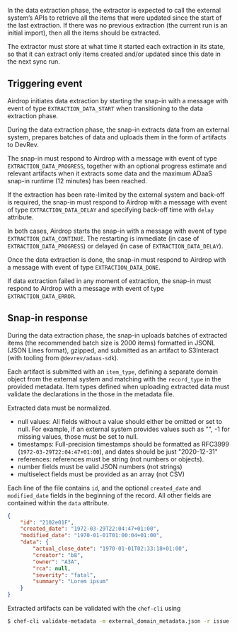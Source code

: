 
In the data extraction phase, the extractor is expected to call the external system’s APIs
to retrieve all the items that were updated since the start of the last extraction.
If there was no previous extraction (the current run is an initial import), then all the items should be extracted.

The extractor must store at what time it started each extraction in its state,
so that it can extract only items created and/or updated since this date in the next sync run.

## Triggering event

Airdrop initiates data extraction by starting the snap-in with a message with event of type  `EXTRACTION_DATA_START`
when transitioning to the data extraction phase.

During the data extraction phase, the snap-in extracts data from an external system,
prepares batches of data and uploads them in the form of artifacts to DevRev.

The snap-in must respond to Airdrop with a message with event of type `EXTRACTION_DATA_PROGRESS`,
together with an optional progress estimate and relevant artifacts
when it extracts some data and the maximum ADaaS snap-in runtime (12 minutes) has been reached.

If the extraction has been rate-limited by the external system and back-off is required, the snap-in must respond to
Airdrop with a message with event of type `EXTRACTION_DATA_DELAY` and specifying back-off time with `delay` attribute.

In both cases, Airdrop starts the snap-in with a message with event of type `EXTRACTION_DATA_CONTINUE`.
The restarting is immediate (in case of `EXTRACTION_DATA_PROGRESS`) or delayed (in case of `EXTRACTION_DATA_DELAY`).

Once the data extraction is done, the snap-in must respond to Airdrop with a message with event of type  `EXTRACTION_DATA_DONE`.

If data extraction failed in any moment of extraction, the snap-in must respond to Airdrop with a message with event of type  `EXTRACTION_DATA_ERROR`.

## Snap-in response

During the data extraction phase, the snap-in uploads batches of extracted items (the recommended batch size is 2000 items) formatted in JSONL
(JSON Lines format), gzipped, and submitted as an artifact to S3Interact (with tooling from `@devrev/adaas-sdk`).

Each artifact is submitted with an `item_type`, defining a separate domain object from the external system and matching with the `record_type` in the provided metadata.
Item types defined when uploading extracted data must validate the declarations in the those in the metadata file.

Extracted data must be normalized.

- null values: All fields without a value should either be omitted or set to null. For example, if an external system provides values such as "", -1 for missing values, those must be set to null.
- timestamps: Full-precision timestamps should be formatted as RFC3999 (`1972-03-29T22:04:47+01:00`), and dates should be just "2020-12-31"
- references: references must be string (not numbers or objects).
- number fields must be valid JSON numbers (not strings)
- multiselect fields must be provided as an array (not CSV)

Each line of the file contains `id`, and the optional `created_date` and `modified_date` fields in the beginning of the record.
All other fields are contained within the `data` attribute.

```json
{
    "id": "2102e01F",
    "created_date": "1972-03-29T22:04:47+01:00",
    "modified_date": "1970-01-01T01:00:04+01:00",
    "data": {
        "actual_close_date": "1970-01-01T02:33:18+01:00",
        "creator": "b8",
        "owner": "A3A",
        "rca": null,
        "severity": "fatal",
        "summary": "Lorem ipsum"
    }
}
```


Extracted artifacts can be validated with the `chef-cli` using

```bash
$ chef-cli validate-metadata -m external_domain_metadata.json -r issue < extractor_issues_2.json
```